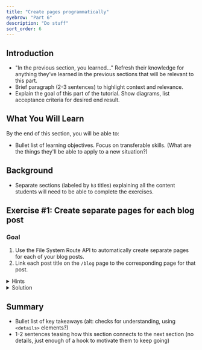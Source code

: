 ```yaml
---
title: "Create pages programmatically"
eyebrow: "Part 6"
description: "Do stuff"
sort_order: 6
---
```



## Introduction

- "In the previous section, you learned..." Refresh their knowledge for anything they’ve learned in the previous sections that will be relevant to this part.
- Brief paragraph (2-3 sentences) to highlight context and relevance.
- Explain the goal of this part of the tutorial. Show diagrams, list acceptance criteria for desired end result.

## What You Will Learn

By the end of this section, you will be able to:

- Bullet list of learning objectives. Focus on transferable skills. (What are the things they'll be able to apply to a new situation?)

## Background

- Separate sections (labeled by `h3` titles) explaining all the content students will need to be able to complete the exercises.

## Exercise #1: Create separate pages for each blog post

### Goal

1. Use the File System Route API to automatically create separate pages for each of your blog posts.
1. Link each post title on the `/blog` page to the corresponding page for that post.

<details>
  <summary>Hints</summary>

1. Create a new file for your blog post template page.
1. Define the new component for your blog post template.
    * Write the query to pull in data for a single post.
    * Move the `<MDXRenderer>` code out of the `/blog` page and into the template page.

</details>

<details>
  <summary>Solution</summary>

You'll learn more if you work through the exercise on your own.

But if you get stuck, here's [one possible solution](https://github.com/meganesu/gatsby-intro-workshop-example-site/commit/258166124dd2cbcc633eb8e9f3ef70b29e07e2e5).

</details>

## Summary

- Bullet list of key takeaways (alt: checks for understanding, using `<details>` elements?)
- 1-2 sentences teasing how this section connects to the next section (no details, just enough of a hook to motivate them to keep going)

<PreviousNext
  prevTo="/part-5"
  prevText="Part 5"
  nextTo="/part-7"
  nextText="Part 7"
/>
